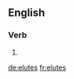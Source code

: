 ==English==

===Verb===
{{head|en|verb form}}

# {{en-third-person singular of|elute}}

[[de:elutes]]
[[fr:elutes]]